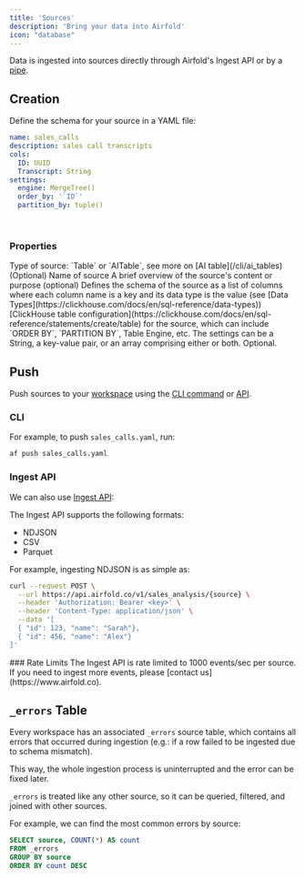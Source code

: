 ```yaml
---
title: 'Sources'
description: 'Bring your data into Airfold'
icon: "database"
---
```


Data is ingested into sources directly through Airfold's Ingest API or by a [pipe](/cli/pipes).

## Creation
Define the schema for your source in a YAML file:

```yaml sales_calls.yaml
name: sales_calls
description: sales call transcripts
cols:
  ID: UUID
  Transcript: String
settings:
  engine: MergeTree()
  order_by: '`ID`'
  partition_by: tuple()
```

<br />

### Properties

<ResponseField name="type" type="string">
  Type of source: `Table` or `AITable`, see more on [AI table](/cli/ai_tables) (Optional)
</ResponseField>
<ResponseField name="name" type="string">
  Name of source
</ResponseField>
<ResponseField name="description" type="string">
  A brief overview of the source's content or purpose (optional)
</ResponseField>
<ResponseField name="cols" type="{name: type}" required>
  Defines the schema of the source as a list of columns where each column name is a key and its data type is the value (see [Data Types](https://clickhouse.com/docs/en/sql-reference/data-types))
</ResponseField>
<ResponseField name="settings" type="string | {key: value} | array">
  [ClickHouse table configuration](https://clickhouse.com/docs/en/sql-reference/statements/create/table) for the source, which can include `ORDER BY`, `PARTITION BY`, Table Engine, etc. The settings can be a String, a key-value pair, or an array comprising either or both. Optional.
</ResponseField>

## Push
Push sources to your [workspace](/cli/workspaces) using the [CLI command](/cli/cli_reference) or [API](/api-reference/workspace/push).<br />

### CLI

For example, to push `sales_calls.yaml`, run:
```bash
af push sales_calls.yaml
```

### Ingest API
We can also use [Ingest API](/api-reference/ingest/ingest):

The Ingest API supports the following formats:
- NDJSON
- CSV
- Parquet

For example, ingesting NDJSON is as simple as:
```bash
curl --request POST \
  --url https://api.airfold.co/v1/sales_analysis/{source} \
  --header 'Authorization: Bearer <key>' \
  --header 'Content-Type: application/json' \
  --data '[
  { "id": 123, "name": "Sarah"},
  { "id": 456, "name": "Alex"}
]'
```

<Note>
### Rate Limits
The Ingest API is rate limited to 1000 events/sec per source. If you need to ingest more events, please [contact us](https://www.airfold.co).
</Note>


## `_errors` Table
Every workspace has an associated `_errors` source table, which contains all errors that occurred during ingestion (e.g.: if a row failed to be ingested due to schema mismatch).

This way, the whole ingestion process is uninterrupted and the error can be fixed later.

`_errors` is treated like any other source, so it can be queried, filtered, and joined with other sources.

For example, we can find the most common errors by source:
```sql
SELECT source, COUNT(*) AS count
FROM _errors
GROUP BY source
ORDER BY count DESC
```